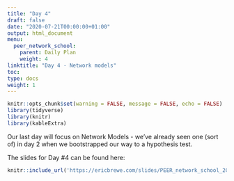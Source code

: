 ```yaml
---
title: "Day 4"
draft: false
date: "2020-07-21T00:00:00+01:00"
output: html_document
menu:
  peer_network_school:
    parent: Daily Plan
    weight: 4
linktitle: "Day 4 - Network models"
toc: 
type: docs
weight: 1
---
```

```r
knitr::opts_chunk$set(warning = FALSE, message = FALSE, echo = FALSE)
library(tidyverse)
library(knitr)
library(kableExtra)

```

Our last day will focus on Network Models - we've already seen one (sort of) in day 2 when we bootstrapped our way to a hypothesis test. 

The slides for Day #4 can be found here:
```r
knitr::include_url('https://ericbrewe.com/slides/PEER_network_school_2023/PEER_network_models.html#1')
```

